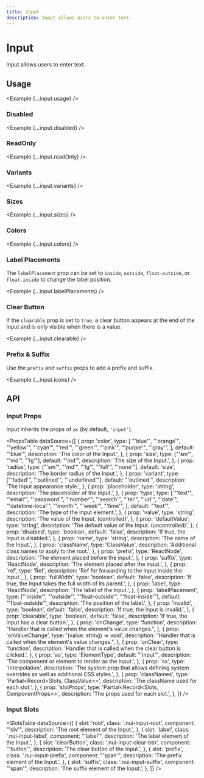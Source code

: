 ```yaml
---
title: Input
description: Input allows users to enter text.
---
```



# Input

Input allows users to enter text.

<ComponentLinks component='input' />

## Usage

<Example {...input.usage} />

### Disabled

<Example {...input.disabled} />

### ReadOnly

<Example {...input.readOnly} />

### Variants

<Example {...input.variants} />

### Sizes

<Example {...input.sizes} />

### Colors

<Example {...input.colors} />

### Label Placements

The `labelPlacement` prop can be set to `inside`, `outside`, `float-outside`, or `float-inside` to change the label position.

<Example {...input.labelPlacements} />

### Clear Button

If the `clearable` prop is set to `true`, a clear button appears at the end of the Input and is only visible when there is a value.

<Example {...input.clearable} />

### Prefix & Suffix

Use the `prefix` and `suffix` props to add a prefix and suffix.

<Example {...input.icons} />

## API

### Input Props

Input inherits the props of `as` (by default, `'input'`).

<PropsTable
  dataSource={[
    {
      prop: 'color',
      type: [
        "'blue'",
        "'orange'",
        "'yellow'",
        "'cyan'",
        "'red'",
        "'green'",
        "'pink'",
        "'purple'",
        "'gray'",
      ],
      default: "'blue'",
      description: 'The color of the Input.',
    },
    {
      prop: 'size',
      type: ["'sm'", "'md'", "'lg'"],
      default: "'md'",
      description: 'The size of the Input.',
    },
    {
      prop: 'radius',
      type: ["'sm'", "'md'", "'lg'", "'full'", "'none'"],
      default: 'size',
      description: 'The border radius of the Input.',
    },
    {
      prop: 'variant',
      type: ["'faded'", "'outlined'", "'underlined'"],
      default: "'outlined'",
      description: 'The Input appearance style.',
    },
    {
      prop: 'placeholder',
      type: 'string',
      description: 'The placeholder of the Input.',
    },
    {
      prop: 'type',
      type: [
        "'text'",
        "'email'",
        "'password'",
        "'number'",
        "'search'",
        "'tel'",
        "'url'",
        "'date'",
        "'datetime-local'",
        "'month'",
        "'week'",
        "'time'",
      ],
      default: "'text'",
      description: 'The type of the input element.',
    },
    {
      prop: 'value',
      type: 'string',
      description: 'The value of the Input. (controlled)',
    },
    {
      prop: 'defaultValue',
      type: 'string',
      description: 'The default value of the Input. (uncontrolled)',
    },
    {
      prop: 'disabled',
      type: 'boolean',
      default: 'false',
      description: 'If true, the Input is disabled.',
    },
    {
      prop: 'name',
      type: 'string',
      description: 'The name of the Input.',
    },
    {
      prop: 'className',
      type: 'ClassValue',
      description: 'Additional class names to apply to the root.',
    },
    {
      prop: 'prefix',
      type: 'ReactNode',
      description: 'The element placed before the input.',
    },
    {
      prop: 'suffix',
      type: 'ReactNode',
      description: 'The element placed after the input.',
    },
    {
      prop: 'ref',
      type: 'Ref',
      description: 'Ref for forwarding to the input inside the Input.',
    },
    {
      prop: 'fullWidth',
      type: 'boolean',
      default: 'false',
      description: 'If true, the Input takes the full width of its parent.',
    },
    {
      prop: 'label',
      type: 'ReactNode',
      description: 'The label of the Input.',
    },
    {
      prop: 'labelPlacement',
      type: ["'inside'", "'outside'", "'float-outside'", "'float-inside'"],
      default: "'float-outside'",
      description: 'The position of the label.',
    },
    {
      prop: 'invalid',
      type: 'boolean',
      default: 'false',
      description: 'If true, the Input is invalid.',
    },
    {
      prop: 'clearable',
      type: 'boolean',
      default: 'false',
      description: 'If true, the Input has a clear button.',
    },
    {
      prop: 'onChange',
      type: 'function',
      description: "Handler that is called when the element's value changes.",
    },
    {
      prop: 'onValueChange',
      type: '(value: string) => void',
      description: "Handler that is called when the element's value changes.",
    },
    {
      prop: 'onClear',
      type: 'function',
      description: 'Handler that is called when the clear button is clicked.',
    },
    {
      prop: 'as',
      type: 'ElementType',
      default: "'input'",
      description: 'The component or element to render as the input.',
    },
    {
      prop: 'sx',
      type: 'Interpolation',
      description:
        'The system prop that allows defining system overrides as well as additional CSS styles.',
    },
    {
      prop: 'classNames',
      type: 'Partial<Record<Slots, ClassValue>>',
      description: 'The className used for each slot.',
    },
    {
      prop: 'slotProps',
      type: 'Partial<Record<Slots, ComponentProps>>',
      description: 'The props used for each slot.',
    },
  ]}
/>

### Input Slots

<SlotsTable
  dataSource={[
    {
      slot: 'root',
      class: '.nui-input-root',
      component: "'div'",
      description: 'The root element of the Input.',
    },
    {
      slot: 'label',
      class: '.nui-input-label',
      component: "'label'",
      description: 'The label element of the Input.',
    },
    {
      slot: 'clearButton',
      class: '.nui-input-clear-btn',
      component: "'button'",
      description: 'The clear button of the Input.',
    },
    {
      slot: 'prefix',
      class: '.nui-input-prefix',
      component: "'span'",
      description: 'The prefix element of the Input.',
    },
    {
      slot: 'suffix',
      class: '.nui-input-suffix',
      component: "'span'",
      description: 'The suffix element of the Input.',
    },
  ]}
/>
